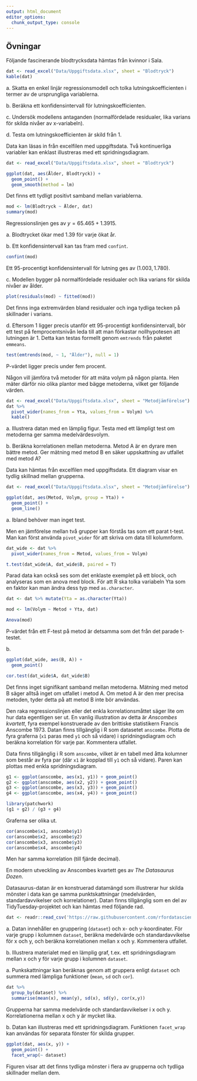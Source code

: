 ```yaml
---
output: html_document
editor_options: 
  chunk_output_type: console
---
```


## Övningar

::: {.exercise name="Blodtryck"}
Följande fascinerande blodtrycksdata hämtas från kvinnor i Sala.

```r
dat <- read_excel("Data/Uppgiftsdata.xlsx", sheet = "Blodtryck")
kable(dat)
```

a\. Skatta en enkel linjär regressionsmodell och tolka lutningskoefficienten i termer av de ursprungliga variablerna.

b\. Beräkna ett konfidensintervall för lutningskoefficienten.

c\. Undersök modellens antaganden (normalfördelade residualer, lika varians för skilda nivåer av x-variabeln).

d\. Testa om lutningskoefficienten är skild från 1.
:::

::: {.hypothesis name="Blodtryck"}
Data kan läsas in från excelfilen med uppgiftsdata. Två kontinuerliga variabler kan enklast illustreras med ett spridningsdiagram.

```r
dat <- read_excel("Data/Uppgiftsdata.xlsx", sheet = "Blodtryck")

ggplot(dat, aes(Ålder, Blodtryck)) +
  geom_point() +
  geom_smooth(method = lm)
```

Det finns ett tydligt positivt samband mellan variablerna.

```r
mod <- lm(Blodtryck ~ Ålder, dat)
summary(mod)
```

Regressionslinjen ges av $y = 65.465 + 1.3915$.

a\. Blodtrycket ökar med $1.39$ för varje ökat år.

b\. Ett konfidensintervall kan tas fram med `confint`.

```r
confint(mod)
```

Ett 95-procentigt konfidensintervall för lutning ges av $(1.003, 1.780)$.

c\. Modellen bygger på normalfördelade residualer och lika varians för skilda nivåer av ålder.

```r
plot(residuals(mod) ~ fitted(mod))
```

Det finns inga extremvärden bland residualer och inga tydliga tecken på skillnader i varians.

d\. Eftersom 1 ligger precis utanför ett 95-procentigt konfidensintervall, bör ett test på femprocentsnivån leda till att man förkastar nollhypotesen att lutningen är 1. Detta kan testas formellt genom `emtrends` från paketet `emmeans`.

```r
test(emtrends(mod, ~ 1, "Ålder"), null = 1)
```

P-värdet ligger precis under fem procent.
:::

::: {.exercise name="Metodjämförelse"}
Någon vill jämföra två metoder för att mäta volym på någon planta. Hen mäter därför nio olika plantor med bägge metoderna, vilket ger följande värden.

```r
dat <- read_excel("Data/Uppgiftsdata.xlsx", sheet = "Metodjämförelse")
dat %>% 
  pivot_wider(names_from = Yta, values_from = Volym) %>% 
  kable()
```

a\. Illustrera datan med en lämplig figur. Testa med ett lämpligt test om metoderna ger samma medelvärdesvolym.

b\. Beräkna korrelationen mellan metoderna. Metod A är en dyrare men bättre metod. Ger mätning med metod B en säker uppskattning av utfallet med metod A?
:::

::: {.hypothesis name="Metodjämförelse"}
Data kan hämtas från excelfilen med uppgiftsdata. Ett diagram visar en tydlig skillnad mellan grupperna.
```r
dat <- read_excel("Data/Uppgiftsdata.xlsx", sheet = "Metodjämförelse")

ggplot(dat, aes(Metod, Volym, group = Yta)) +
  geom_point() +
  geom_line()
```

a\. Ibland behöver man inget test.

Men en jämförelse mellan två grupper kan förstås tas som ett parat t-test. Man kan först använda `pivot_wider` för att skriva om data till kolumnform.

```r
dat_wide <- dat %>% 
  pivot_wider(names_from = Metod, values_from = Volym)

t.test(dat_wide$A, dat_wide$B, paired = T)
```

Parad data kan också ses som det enklaste exemplet på ett block, och analyseras som en anova med block. För att R ska tolka variabeln Yta som en faktor kan man ändra dess typ med `as.character`.

```r
dat <- dat %>% mutate(Yta = as.character(Yta))

mod <- lm(Volym ~ Metod + Yta, dat)

Anova(mod)
```

P-värdet från ett F-test på metod är detsamma som det från det parade t-testet.

b\. 
```r
ggplot(dat_wide, aes(B, A)) + 
  geom_point()

cor.test(dat_wide$A, dat_wide$B)
```

Det finns inget signifikant samband mellan metoderna. Mätning med metod B säger alltså inget om utfallet i metod A. Om metod A är den mer precisa metoden, tyder detta på att metod B inte bör användas.
:::

::: {.exercise name="Anscombes data"}
Den raka regressionslinjen eller det enkla korrelationsmåttet säger lite om hur data egentligen ser ut. En vanlig illustration av detta är *Anscombes kvartett*, fyra exempel konstruerade av den brittiske statistikern Francis Anscombe 1973. Datan finns tillgänglig i R som datasetet `anscombe`. Plotta de fyra graferna (`x1` paras med `y1` och så vidare) i spridningsdiagram och beräkna korrelation för varje par. Kommentera utfallet.
:::

::: {.hypothesis name="Anscombes data"}
Data finns tillgänglig i R som `anscombe`, vilket är en tabell med åtta kolumner som består av fyra par (där `x1` är kopplad till `y1` och så vidare). Paren kan plottas med enkla spridningsdiagram.

```r
g1 <- ggplot(anscombe, aes(x1, y1)) + geom_point()
g2 <- ggplot(anscombe, aes(x2, y2)) + geom_point()
g3 <- ggplot(anscombe, aes(x3, y3)) + geom_point()
g4 <- ggplot(anscombe, aes(x4, y4)) + geom_point()

library(patchwork)
(g1 + g2) / (g3 + g4)
```

Graferna ser olika ut.

```r
cor(anscombe$x1, anscombe$y1)
cor(anscombe$x2, anscombe$y2)
cor(anscombe$x3, anscombe$y3)
cor(anscombe$x4, anscombe$y4)
```

Men har samma korrelation (till fjärde decimal).

En modern utveckling av Anscombes kvartett ges av *The Datasaurus Dozen*.
:::

::: {.exercise name="Datasaurus Dozen"}
Datasaurus-datan är en konstruerad datamängd som illustrerar hur skilda mönster i data kan ge samma punktskattningar (medelvärden, standardavvikelser och korrelationer). Datan finns tillgänglig som en del av TidyTuesday-projektet och kan hämtas med följande rad.

```r
dat <- readr::read_csv('https://raw.githubusercontent.com/rfordatascience/tidytuesday/master/data/2020/2020-10-13/datasaurus.csv')
```

a\. Datan innehåller en gruppering (`dataset`) och x- och y-koordinater. För varje grupp i kolumnen `dataset`, beräkna medelvärde och standardavvikelse för x och y, och beräkna korrelationen mellan x och y. Kommentera utfallet.

b\. Illustrera materialet med en lämplig graf, t.ex. ett spridningsdiagram mellan x och y för varje grupp i kolumnen `dataset`.
:::

::: {.hypothesis name="Datasaurus Dozen"}
a\. Punkskattningar kan beräknas genom att gruppera enligt `dataset` och summera med lämpliga funktioner (`mean`, `sd` och `cor`).
```r
dat %>%
  group_by(dataset) %>% 
  summarise(mean(x), mean(y), sd(x), sd(y), cor(x,y))
```

Grupperna har samma medelvärde och standardavvikelser i x och y. Korrelationerna mellan x och y är mycket lika.

b\. Datan kan illustreras med ett spridningsdiagram. Funktionen `facet_wrap` kan användas för separata fönster för skilda grupper.

```r
ggplot(dat, aes(x, y)) +
  geom_point() +
  facet_wrap(~ dataset)
```

Figuren visar att det finns tydliga mönster i flera av grupperna och tydliga skillnader mellan dem.
:::